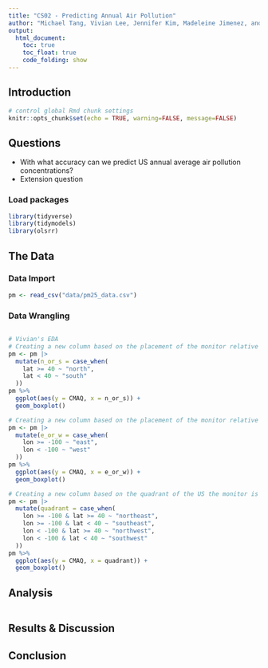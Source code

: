 ```yaml
---
title: "CS02 - Predicting Annual Air Pollution"
author: "Michael Tang, Vivian Lee, Jennifer Kim, Madeleine Jimenez, and Sean Pao"
output: 
  html_document:
    toc: true
    toc_float: true
    code_folding: show
---
```


## Introduction

```r
# control global Rmd chunk settings
knitr::opts_chunk$set(echo = TRUE, warning=FALSE, message=FALSE)
```

## Questions
- With what accuracy can we predict US annual average air pollution concentrations?
- Extension question

### Load packages

```r
library(tidyverse)
library(tidymodels)
library(olsrr)
```

## The Data


### Data Import

```r
pm <- read_csv("data/pm25_data.csv")
```

### Data Wrangling

```r

```


```r
# Vivian's EDA
# Creating a new column based on the placement of the monitor relative to the 40 degree latitude line
pm <- pm |>
  mutate(n_or_s = case_when(
    lat >= 40 ~ "north",
    lat < 40 ~ "south"
  ))
pm %>% 
  ggplot(aes(y = CMAQ, x = n_or_s)) +
  geom_boxplot()

# Creating a new column based on the placement of the monitor relative to the 100 degree longitude line
pm <- pm |>
  mutate(e_or_w = case_when(
    lon >= -100 ~ "east",
    lon < -100 ~ "west"
  ))
pm %>% 
  ggplot(aes(y = CMAQ, x = e_or_w)) +
  geom_boxplot()

# Creating a new column based on the quadrant of the US the monitor is in
pm <- pm |>
  mutate(quadrant = case_when(
    lon >= -100 & lat >= 40 ~ "northeast",
    lon >= -100 & lat < 40 ~ "southeast",
    lon < -100 & lat >= 40 ~ "northwest",
    lon < -100 & lat < 40 ~ "southwest"
  ))
pm %>% 
  ggplot(aes(y = CMAQ, x = quadrant)) +
  geom_boxplot()
```



## Analysis

```r

```


## Results & Discussion 

## Conclusion
